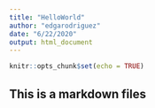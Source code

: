```yaml
---
title: "HelloWorld"
author: "edgarodriguez"
date: "6/22/2020"
output: html_document
---
```


```r
knitr::opts_chunk$set(echo = TRUE)
```

## This is a markdown files



